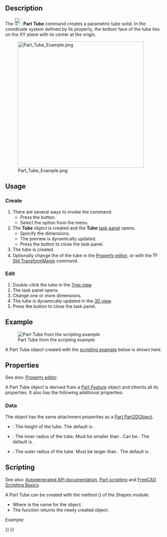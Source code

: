 <languages/>

{{Docnav
|[[Part_Torus|Torus]]
|[[Part_Primitives|Primitives]]
|[[Part_Workbench|Part]]
|IconL=Part_Torus.svg
|IconR=Part_Primitives.svg
|IconC=Workbench_Part.svg
}}

{{GuiCommand
|Name=Part Tube
|MenuLocation=Part → Primitives → Create tube
|Workbenches=[[Part_Workbench|Part]]
|Version=0.19
|SeeAlso=[[Part_Primitives|Part Primitives]]
}}

==Description==

The [[Image:Part_Tube.svg|24px]] '''Part Tube''' command creates a parametric tube solid. In the coordinate system defined by its {{PropertyData|Placement}} property, the bottom face of the tube lies on the XY plane with its center at the origin.

[[Image:Part_Tube_Example.png|400px]]

==Usage==

=== Create ===

# There are several ways to invoke the command:
#* Press the {{Button|[[Image:Part_Tube.svg|16px]] [[Part_Tube|Create tube]]}} button.
#* Select the {{MenuCommand|Part → Primitives → [[Image:Part_Tube.svg|16px]] Create tube}} option from the menu.
# The '''Tube''' object is created and the '''Tube''' [[Task_panel|task panel]] opens.
#* Specify the dimensions.
#* The preview is dynamically updated.
#* Press the {{Button|OK}} button to close the task panel.
# The tube is created.
# Optionally change the {{PropertyData|Placement}} of the tube in the [[Property_editor|Property editor]], or with the [[Image:Std_TransformManip.svg|16px]] [[Std_TransformManip|Std TransformManip]] command.

=== Edit ===

# Double-click the tube in the [[Tree_view|Tree view]]
# The {{MenuCommand|Tube}} task panel opens.
# Change one or more dimensions.
# The tube is dynamically updated in the [[3D_view|3D view]].
# Press the {{Button|OK}} button to close the task panel.

== Example ==

[[Image:Part_Tube_Scripting_Example.png|thumb|Part Tube from the scripting example]]

A Part Tube object created with the [[#Scripting|scripting example]] below is shown here.

==Properties==

See also: [[Property_editor|Property editor]].

A Part Tube object is derived from a [[Part_Feature|Part Feature]] object and inherits all its properties. It also has the following additional properties:

=== Data ===

{{TitleProperty|Attachment}}

The object has the same attachment properties as a [[Part_Part2DObject#Data|Part Part2DObject]].

{{TitleProperty|Tube}}

* {{PropertyData|Height|Length}}: The height of the tube. The default is {{Value|10mm}}.
* {{PropertyData|Inner Radius|Length}}: The inner radius of the tube. Must be smaller than {{PropertyData|Outer Radius}}. Can be {{Value|0}}. The default is {{Value|2mm}}.
* {{PropertyData|Outer Radius|Length}}: The outer radius of the tube. Must be larger than {{PropertyData|Inner Radius}}. The default is {{Value|5mm}}.

== Scripting ==

See also: [https://freecad.github.io/SourceDoc/ Autogenerated API documentation], [[Part_scripting|Part scripting]] and [[FreeCAD_Scripting_Basics|FreeCAD Scripting Basics]].

A Part Tube can be created with the {{Incode|addTube()}} method ({{Version|0.20}}) of the Shapes module:

{{Code|code=
tube = Shapes.addTube(FreeCAD.ActiveDocument, "myTube")
}}

* Where {{Incode|"myTube"}} is the name for the object.
* The function returns the newly created object.

Example:

{{Code|code=
import FreeCAD as App
from BasicShapes import Shapes

doc = App.activeDocument()

tube = Shapes.addTube(FreeCAD.ActiveDocument, "myTube")
tube.Height = 20
tube.InnerRadius = 2
tube.OuterRadius = 3
tube.Placement = App.Placement(App.Vector(2, 4, 5), App.Rotation(60, 60, 30))

doc.recompute()
}}


{{Docnav
|[[Part_Torus|Torus]]
|[[Part_Primitives|Primitives]]
|[[Part_Workbench|Part]]
|IconL=Part_Torus.svg
|IconR=Part_Primitives.svg
|IconC=Workbench_Part.svg
}}

{{Part_Tools_navi{{#translation:}}}}
{{Userdocnavi{{#translation:}}}}